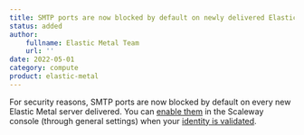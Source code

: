 ```yaml
---
title: SMTP ports are now blocked by default on newly delivered Elastic Metal servers
status: added
author:
    fullname: Elastic Metal Team
    url: ''
date: 2022-05-01
category: compute
product: elastic-metal
---
```


For security reasons, SMTP ports are now blocked by default on every new Elastic Metal server delivered.
You can [enable them](https://www.scaleway.com/en/docs/compute/elastic-metal/how-to/enable-smtp/) in the Scaleway console (through general settings) when your [identity is validated](https://www.scaleway.com/en/docs/console/my-account/how-to/verify-identity).